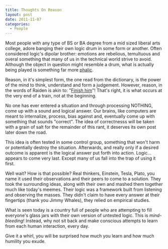 ```yaml
---
title: Thoughts On Reason
layout: post
date: 2011-11-07
categories:
  - People
---
```


Most people with any type of BS or BA degree from a mid sized liberal arts
college, adore banging their own logic drum in some form or another. Often
considered logic's dipolar brother: emotions are rebelious, temultuous and
overal something that many of us in the technical world strive to avoid.
Although the object in question might resemble a drum, what is actually being
played is something far more [phalic](http://youtu.be/-JFfN5pKzFU).

Reason, in it's simplest form, the one read from the dictionary, is the power
of the mind to think, understand and form a judgement. However, reason, in the
words of Raiden is akin to: "[Finish
him](http://www.youtube.com/watch?v=OJeQ6ZKPxyw)"! That's right, it is what
occurs at the very end of a train, not at the beginning.

No one has ever entered a situation and through processing NOTHING, come up
with a sound and logical answer. Our brains, like computers are meant to
internalize, process, bias against and, eventually come up with something that
sounds "correct". The idea of correctnesss will be taken with a grain of salt
for the remainder of this rant, it deserves its own post later down the road.

This idea is often tested in some control group, something that won't harm or
potentially destroy the situation. Afterwards, and really only if a desired
outcome is apparent is the logical answer put forth into action. Logic…appears
to come very last. Except many of us fall into the trap of using it first.

Well wait? How is that possible? Real thinkers, Einstein, Tesla, Plato, you
name it used their observations and their peers to come to a solution. They
took the surrounding ideas, along with their own and mashed them together much
like today's meemes. Their logic was a framework built from listening and
observing the masses. They didn't claim to have every answer at their
fingertips (thank you Jimmy Whales), they relied on empirical studies.

What is seen today is a country full of people who are attempting to fill
everyone's glass jars with their own version of untested logic. This is
_mind-bleeding_! Instead, why not sit back and make conscious attempts to learn
from each human interaction, every day.

Give it a whirl, you will be surprised how much you learn and how much humility
you exude.
